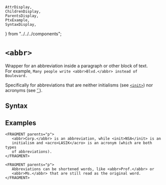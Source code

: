     AttrDisplay,
    ChildrenDisplay,
    ParentsDisplay,
    PtxExample,
    SyntaxDisplay,
} from "../../../components";

# `<abbr>`

Wrapper for an abbreviation inside a paragraph or other block of text.  
For example, `Many people write <abbr>Blvd.</abbr> instead of Boulevard.`

Specifically for abbreviations that are neither initialisms (see [`<init>`](./init)) 
nor acronyms (see ['<acro>`](./acro)).

## Syntax

<SyntaxDisplay name="abbr" />

## Examples

 ```ptx-example
<FRAGMENT parents="p">
    <abbr>Corp.</abbr> is an abbreviation, while <init>NSA</init> is an
    initialism and <acro>LASIK</acro> is an acronym (which are both types
    of abbreviations).
</FRAGMENT>
```

 ```ptx-example
<FRAGMENT parents="p">
    Abbreviations can be shortened words, like <abbr>Prof.</abbr> or 
    <abbr>Ms.</abbr> that are still read as the original word.
</FRAGMENT>
```